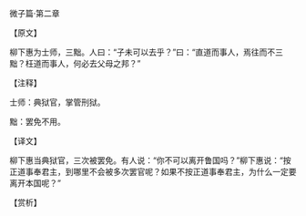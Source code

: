 

微子篇·第二章

【原文】

柳下惠为士师，三黜。人曰：“子未可以去乎？”曰：“直道而事人，焉往而不三黜？枉道而事人，何必去父母之邦？”

【注释】

士师：典狱官，掌管刑狱。

黜：罢免不用。

【译文】

柳下惠当典狱官，三次被罢免。有人说：“你不可以离开鲁国吗？”柳下惠说：“按正道事奉君主，到哪里不会被多次罢官呢？如果不按正道事奉君主，为什么一定要离开本国呢？”

【赏析】

